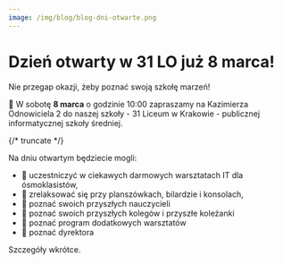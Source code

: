```yaml
---
image: /img/blog/blog-dni-otwarte.png
---
```


# Dzień otwarty w 31 LO już 8 marca!

Nie przegap okazji, żeby poznać swoją szkołę marzeń!

🏫 W sobotę **8 marca** o godzinie 10:00 zapraszamy na Kazimierza Odnowiciela 2
do naszej szkoły - 31 Liceum w Krakowie - publicznej informatycznej szkoły
średniej.

{/* truncate */}

Na dniu otwartym będziecie mogli:

- 💙 uczestniczyć w ciekawych darmowych warsztatach IT dla ósmoklasistów,
- 💙 zrelaksować się przy planszówkach, bilardzie i konsolach,
- 💙 poznać swoich przyszłych nauczycieli
- 💙 poznać swoich przyszłych kolegów i przyszłe koleżanki
- 💙 poznać program dodatkowych warsztatów
- 💙 poznać dyrektora

Szczegóły wkrótce.
